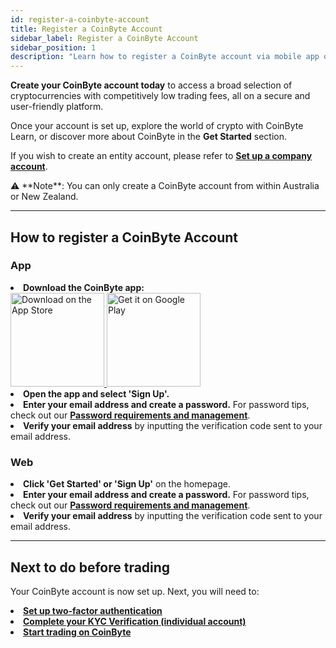 ```yaml
---
id: register-a-coinbyte-account
title: Register a CoinByte Account
sidebar_label: Register a CoinByte Account
sidebar_position: 1
description: "Learn how to register a CoinByte account via mobile app or web platform."
---
```



**Create your CoinByte account today** to access a broad selection of cryptocurrencies with competitively low trading fees, all on a secure and user-friendly platform.

Once your account is set up, explore the world of crypto with CoinByte Learn, or discover more about CoinByte in the **Get Started** section.

If you wish to create an entity account, please refer to [**Set up a company account**](/docs/account-security/create-coinbyte-account/set-up-a-corporate-account).

<InfoBox>
⚠️ **Note**: You can only create a CoinByte account from within Australia or New Zealand.
</InfoBox>

---

## **How to register a CoinByte Account**

<Tabs groupId="platform">
  <TabItem value="mobile" label="Mobile App">
<div style={{ marginTop: '1.5rem' }}></div>

### **App**

<div style={{ marginBottom: '1.5rem' }}></div>
<RoundStepList>
  <li>
    <strong>Download the CoinByte app:</strong>
    <div style={{ display: 'flex', gap: '12px', marginTop: '8px' }}>
      <a href="https://apps.apple.com/app/idxxxxxxxxx" target="_blank" rel="noopener noreferrer">
        <img src={useBaseUrl('/img/general/apple-store.png')} alt="Download on the App Store" width="150" />
      </a>
      <a href="https://play.google.com/store/apps/details?id=xxxxxxxxx" target="_blank" rel="noopener noreferrer">
        <img src={useBaseUrl('/img/general/google-play.png')} alt="Get it on Google Play" width="150" />
      </a>
    </div>
  </li>
  <li><strong>Open the app and select 'Sign Up'.</strong></li>
  <li>
    <strong>Enter your email address and create a password.</strong>  
    For password tips, check out our  
    <a href="/helpcenter/docs/account-security/create-coinbyte-account/password-requirements-and-management"><strong>Password requirements and management</strong></a>.
  </li>
  <li><strong>Verify your email address</strong> by inputting the verification code sent to your email address.</li>
</RoundStepList>

  </TabItem>
  <TabItem value="web" label="Web Platform">
<div style={{ marginTop: '1.5rem' }}></div>

### **Web**

<div style={{ marginBottom: '1.5rem' }}></div>
<RoundStepList>
  <li><strong>Click 'Get Started' or 'Sign Up'</strong> on the homepage.</li>
  <li>
    <strong>Enter your email address and create a password.</strong>  
    For password tips, check out our  
    <a href="/helpcenter/docs/account-security/create-coinbyte-account/password-requirements-and-management"><strong>Password requirements and management</strong></a>.
  </li>
  <li><strong>Verify your email address</strong> by inputting the verification code sent to your email address.</li>
</RoundStepList>

  </TabItem>
</Tabs>

---

## **Next to do before trading**

Your CoinByte account is now set up. Next, you will need to:

<TickList>
  <li><a href="/helpcenter/docs/account-security/verification-and-security/set-up-two-factor-authentication"><strong>Set up two-factor authentication</strong></a></li>
  <li><a href="/helpcenter/docs/account-security/verification-and-security/complete-your-KYC-verification-individual-account"><strong>Complete your KYC Verification (individual account)</strong></a></li>
  <li><a href="/helpcenter/docs/trading"><strong>Start trading on CoinByte</strong></a></li>
</TickList>

<RelatedArticles category="account-security" />

